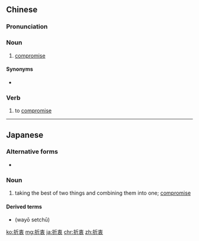 ==Chinese==
{{zh-forms}}

===Pronunciation===
{{zh-pron
|m=zhézhōng
|c=zit3 cung1
|mn=chiat-tiong
|cat=n
}}

===Noun===
{{zh-noun}}

# [[compromise]]

====Synonyms====
* {{zh-l|折中}}

===Verb===
{{zh-verb}}

# to [[compromise]]

----

==Japanese==
{{ja-kanjitab|せつ|ちゅう|k1=せっ|yomi=on}}

===Alternative forms===
* {{l|ja|折中}}

===Noun===
{{ja-noun|せっちゅう}}
# taking the best of two things and combining them into one; [[compromise]]

====Derived terms====
* {{l|ja|和洋折衷}} (wayō setchū)

[[ko:折衷]]
[[mg:折衷]]
[[ja:折衷]]
[[chr:折衷]]
[[zh:折衷]]